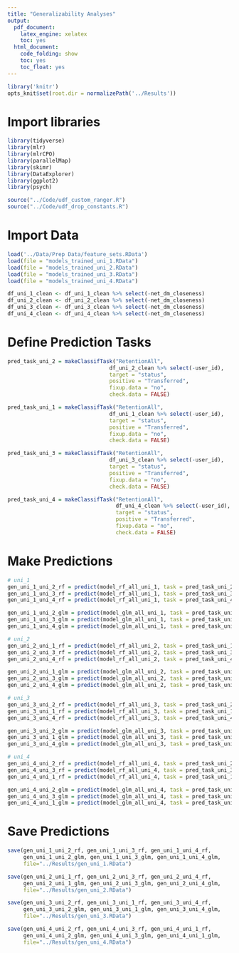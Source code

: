 ---
title: "Generalizability Analyses"
output:
  pdf_document:
    latex_engine: xelatex
    toc: yes
  html_document:
    code_folding: show
    toc: yes
    toc_float: yes
---


```{r setup}
library('knitr')
opts_knit$set(root.dir = normalizePath('../Results'))
```

# Import libraries
```{r}
library(tidyverse)
library(mlr)
library(mlrCPO) 
library(parallelMap) 
library(skimr) 
library(DataExplorer)
library(ggplot2) 
library(psych) 

source("../Code/udf_custom_ranger.R") 
source("../Code/udf_drop_constants.R") 
```

# Import Data
```{r}
load('../Data/Prep Data/feature_sets.RData')
load(file = "models_trained_uni_1.RData")
load(file = "models_trained_uni_2.RData")
load(file = "models_trained_uni_3.RData")
load(file = "models_trained_uni_4.RData")
```

```{r}
df_uni_1_clean <- df_uni_1_clean %>% select(-net_dm_closeness)
df_uni_2_clean <- df_uni_2_clean %>% select(-net_dm_closeness)
df_uni_3_clean <- df_uni_3_clean %>% select(-net_dm_closeness)
df_uni_4_clean <- df_uni_4_clean %>% select(-net_dm_closeness)
```


# Define Prediction Tasks
```{r}
pred_task_uni_2 = makeClassifTask("RetentionAll", 
                                df_uni_2_clean %>% select(-user_id), 
                                target = "status", 
                                positive = "Transferred", 
                                fixup.data = "no", 
                                check.data = FALSE)

pred_task_uni_1 = makeClassifTask("RetentionAll", 
                                df_uni_1_clean %>% select(-user_id), 
                                target = "status", 
                                positive = "Transferred", 
                                fixup.data = "no", 
                                check.data = FALSE)

pred_task_uni_3 = makeClassifTask("RetentionAll", 
                                df_uni_3_clean %>% select(-user_id), 
                                target = "status", 
                                positive = "Transferred", 
                                fixup.data = "no", 
                                check.data = FALSE)

pred_task_uni_4 = makeClassifTask("RetentionAll", 
                                  df_uni_4_clean %>% select(-user_id), 
                                  target = "status", 
                                  positive = "Transferred", 
                                  fixup.data = "no", 
                                  check.data = FALSE)
```

# Make Predictions
```{r}
# uni_1
gen_uni_1_uni_2_rf = predict(model_rf_all_uni_1, task = pred_task_uni_2)
gen_uni_1_uni_3_rf = predict(model_rf_all_uni_1, task = pred_task_uni_3)
gen_uni_1_uni_4_rf = predict(model_rf_all_uni_1, task = pred_task_uni_4)

gen_uni_1_uni_2_glm = predict(model_glm_all_uni_1, task = pred_task_uni_2)
gen_uni_1_uni_3_glm = predict(model_glm_all_uni_1, task = pred_task_uni_3)
gen_uni_1_uni_4_glm = predict(model_glm_all_uni_1, task = pred_task_uni_4)
```

```{r}
# uni_2
gen_uni_2_uni_1_rf = predict(model_rf_all_uni_2, task = pred_task_uni_1)
gen_uni_2_uni_3_rf = predict(model_rf_all_uni_2, task = pred_task_uni_3)
gen_uni_2_uni_4_rf = predict(model_rf_all_uni_2, task = pred_task_uni_4)

gen_uni_2_uni_1_glm = predict(model_glm_all_uni_2, task = pred_task_uni_1)
gen_uni_2_uni_3_glm = predict(model_glm_all_uni_2, task = pred_task_uni_3)
gen_uni_2_uni_4_glm = predict(model_glm_all_uni_2, task = pred_task_uni_4)
```

```{r}
# uni_3
gen_uni_3_uni_2_rf = predict(model_rf_all_uni_3, task = pred_task_uni_2)
gen_uni_3_uni_1_rf = predict(model_rf_all_uni_3, task = pred_task_uni_1)
gen_uni_3_uni_4_rf = predict(model_rf_all_uni_3, task = pred_task_uni_4)

gen_uni_3_uni_2_glm = predict(model_glm_all_uni_3, task = pred_task_uni_2)
gen_uni_3_uni_1_glm = predict(model_glm_all_uni_3, task = pred_task_uni_1)
gen_uni_3_uni_4_glm = predict(model_glm_all_uni_3, task = pred_task_uni_4)
```

```{r}
# uni_4
gen_uni_4_uni_2_rf = predict(model_rf_all_uni_4, task = pred_task_uni_2)
gen_uni_4_uni_3_rf = predict(model_rf_all_uni_4, task = pred_task_uni_3)
gen_uni_4_uni_1_rf = predict(model_rf_all_uni_4, task = pred_task_uni_1)

gen_uni_4_uni_2_glm = predict(model_glm_all_uni_4, task = pred_task_uni_2)
gen_uni_4_uni_3_glm = predict(model_glm_all_uni_4, task = pred_task_uni_3)
gen_uni_4_uni_1_glm = predict(model_glm_all_uni_4, task = pred_task_uni_1)
```

# Save Predictions
```{r}
save(gen_uni_1_uni_2_rf, gen_uni_1_uni_3_rf, gen_uni_1_uni_4_rf, 
     gen_uni_1_uni_2_glm, gen_uni_1_uni_3_glm, gen_uni_1_uni_4_glm, 
     file="../Results/gen_uni_1.RData")

save(gen_uni_2_uni_1_rf, gen_uni_2_uni_3_rf, gen_uni_2_uni_4_rf, 
     gen_uni_2_uni_1_glm, gen_uni_2_uni_3_glm, gen_uni_2_uni_4_glm, 
     file="../Results/gen_uni_2.RData")

save(gen_uni_3_uni_2_rf, gen_uni_3_uni_1_rf, gen_uni_3_uni_4_rf, 
     gen_uni_3_uni_2_glm, gen_uni_3_uni_1_glm, gen_uni_3_uni_4_glm, 
     file="../Results/gen_uni_3.RData")

save(gen_uni_4_uni_2_rf, gen_uni_4_uni_3_rf, gen_uni_4_uni_1_rf, 
     gen_uni_4_uni_2_glm, gen_uni_4_uni_3_glm, gen_uni_4_uni_1_glm, 
     file="../Results/gen_uni_4.RData")
```
